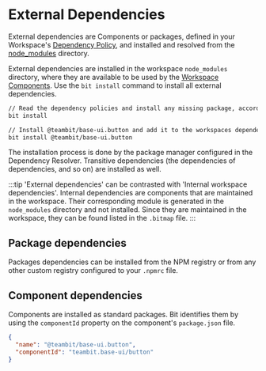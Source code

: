 # External Dependencies

External dependencies are Components or packages, defined in your Workspace's [Dependency Policy](/dependencies/dependency-policies), and installed and resolved from the [node_modules](/dependencies/node-modules) directory.

External dependencies are installed in the workspace `node_modules` directory, where they are available to be used by the [Workspace Components](/workspace/workspace-component). Use the `bit install` command to install all external dependencies.

```bash
// Read the dependency policies and install any missing package, accordingly
bit install
```

```bash
// Install @teambit/base-ui.button and add it to the workspaces dependency policy
bit install @teambit/base-ui.button
```

The installation process is done by the package manager configured in the Dependency Resolver. Transitive dependencies (the dependencies of dependencies, and so on) are installed as well.

:::tip
'External dependencies' can be contrasted with 'Internal workspace dependencies'.
Internal dependencies are components that are maintained in the workspace. Their corresponding module is generated in the `node_modules` directory and not installed.
Since they are maintained in the workspace, they can be found listed in the `.bitmap` file.
:::

## Package dependencies

Packages dependencies can be installed from the NPM registry or from any other custom registry configured to your `.npmrc` file.

<!-- To learn more on configuring external registries head over to ... -->

## Component dependencies

Components are installed as standard packages. Bit identifies them by using the `componentId` property on the component's `package.json` file.

```json
{
  "name": "@teambit/base-ui.button",
  "componentId": "teambit.base-ui/button"
}
```
